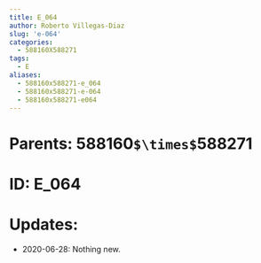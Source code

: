 ```yaml
---
title: E_064
author: Roberto Villegas-Diaz
slug: 'e-064'
categories:
  - 588160X588271
tags:
  - E
aliases:
  - 588160x588271-e_064
  - 588160x588271-e-064
  - 588160x588271-e064
---
```


# **Parents**: 588160`$\times$`588271
# **ID**: E_064
# **Updates**: 
 - 2020-06-28: Nothing new.
